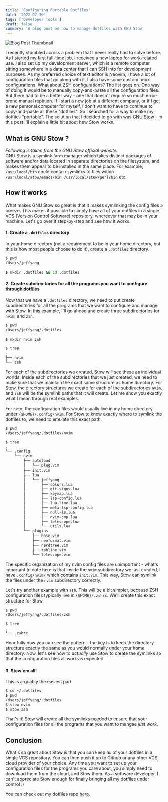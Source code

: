 ```yaml
---
title: 'Configuring Portable Dotfiles'
date: '2022-07-30'
tags: ['Developer Tools']
draft: false
summary: 'A blog post on how to manage dotfiles with GNU Stow'
---
```


![Blog Post Thumbnail](/static/images/portable-dotfiles/thumbnail.png)

I recently stumbled across a problem that I never really had to solve before. As I started my first full-time job, I received a new laptop for work-related use. I also set up my development server, which is a remote computer sitting somewhere in a data center that I can SSH into for development purposes. As my preferred choice of text editor is Neovim, I have a lot of configuration files that go along with it. I also have some custom tmux configurations. What about ZSH configurations? The list goes on. One way of doing it would be to manually copy-and-paste all the configuration files. But there had to be a better way - one that doesn't require so much error-prone manual reptition. If I start a new job at a different company, or if I get a new personal computer for myself, I don't want to have to continue to copy-and-paste all these "dotfiles". So I searched for a way to make my dotfiles "portable". The solution that I decided to go with was [GNU Stow](https://www.gnu.org/software/stow/) - in this post I'll explain a little bit about how Stow works.

## What is GNU Stow ?
*Following is taken from the GNU Stow official website.*  
GNU Stow is a symlink farm manager which takes distinct packages of software and/or data located in separate directories on the filesystem, and makes them appear to be installed in the same place. For example, `/usr/local/bin` could contain symlinks to files within `/usr/local/stow/emacs/bin`, `/usr/local/stow/perl/bin` etc.

## How it works
What makes GNU Stow so great is that it makes symlinking the config files a breeze. This makes it possible to simply have all of your dotfiles in a single VCS (Version Control Software) repository, whereever that may be in your machine. Let's go over it step-by-step and see how it works. 

#### 1. Create a `.dotfiles` directory
In your home directory (not a requirement to be in your home directory, but this is how most people choose to do it), create a `.dotfiles` directory.

```bash
$ pwd
/Users/jeffyang

$ mkdir .dotfiles && cd .dotfiles
```

#### 2. Create subdirectories for all the programs you want to configure through dotfiles 
Now that we have a `.dotfiles` directory, we need to put create subdirectories for all the programs that we want to configure and manage with Stow. In this example, I'll go ahead and create three subdirectories for `nvim`, and `zsh`.

```bash
$ pwd
/Users/jeffyang/.dotfiles

$ mkdir nvim zsh

$ tree
.
├── nvim
└── zsh
```

For each of the subdirectories we created, Stow will see these as individual worlds. Inside each of the subdirectories that we just created, we need to make sure that we maintain the exact same structure as home directory. For Stow, the directory structures we create for each of the subdirectories `nvim`, and `zsh` will be the symlink paths that it will create. Let me show you exactly what I mean through real examples.

For `nvim`, the configuration files would usually live in my home directory under `{$HOME}/.config/nvim`. For Stow to know exactly where to symlink the dotfiles to, we need to emulate this exact path.

```bash
$ pwd 
/Users/jeffyang/.dotfiles/nvim

$ tree
.
└── .config
    └── nvim
        ├── autoload
        │   └── plug.vim
        ├── init.vim
        ├── lua
        │   └── jeffyang
        │       ├── colors.lua
        │       ├── git-signs.lua
        │       ├── keymap.lua
        │       ├── lsp-config.lua
        │       ├── lua-line.lua
        │       ├── meta-lsp-config.lua
        │       ├── null-ls.lua
        │       ├── nvim-cmp.lua
        │       ├── telescope.lua
        │       └── utils.lua
        └── plugins
            ├── base.vim
            ├── neoformat.vim
            ├── nerdtree.vim
            ├── tabline.vim
            └── telescope.vim
```

The specific organization of my nvim config files are unimportant - what's important to note here is that inside the `nvim` subdirectory we just created, I have `.config/nvim/` which contains `init.vim`. This way, Stow can symlink the files under the `nvim` subdirectory correctly. 

Let's try another example with `zsh`. This will be a bit simpler, because ZSH configuration files typically live in `{$HOME}/.zshrc`. We'll create this exact structure for Stow.

```bash
$ pwd 
/Users/jeffyang/.dotfiles/zsh

$ tree
.
└── .zshrc
```

Hopefully now you can see the pattern - the key is to keep the directory structure exactly the same as you would normally under your home directory. Now, let's see how to *actually* use Stow to create the symlinks so that the configuration files all work as expected.

#### 3. Stow'em all!
This is arguably the easiest part. 

```bash
$ cd ~/.dotfiles
$ pwd
/Users/jeffyang/.dotfiles
$ stow nvim 
$ stow zsh
```

That's it! Stow will create all the symlinks needed to ensure that your configuration files for all the programs that you want to mangae *just work*.

## Conclusion
What's so great about Stow is that you can keep *all* of your dotfiles in a single VCS repository. You can then push it up to Github or any other VCS cloud provider of your choice. Any time you want to set up your configuration files for the programs you care about, you simply need to download them from the cloud, and Stow them. As a software developer, I can't appreciate Stow enough for finally bringing all my dotfiles under control :) 

You can check out my dotfiles repo [here](https://github.com/jeffjaehoyang/.dotfiles).
